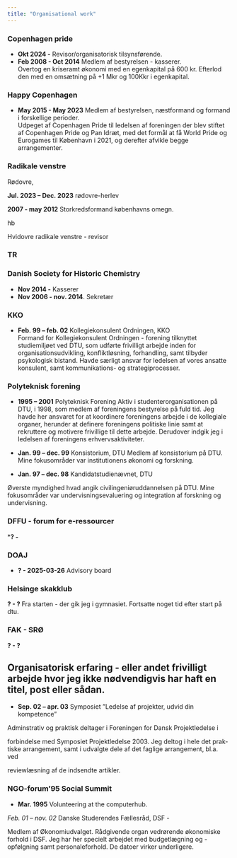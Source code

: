 ```yaml
---
title: "Organisational work"
---
```



### Copenhagen pride 
- **Okt 2024 -** Revisor/organisatorisk tilsynsførende.
- **Feb 2008 - Oct 2014** Medlem af bestyrelsen - kasserer.  
Overtog en kriseramt økonomi med en egenkapital på 600 kr. Efterlod den med en omsætning på +1 Mkr og 100Kkr i egenkapital.


### Happy Copenhagen 
- **May 2015 - May 2023** Medlem af bestyrelsen, næstformand og formand i forskellige perioder.  
Udpeget af Copenhagen Pride til ledelsen af foreningen der blev stiftet af Copenhagen Pride og Pan Idræt, med det
formål at få World Pride og Eurogames til København i 2021, og derefter afvikle begge arrangementer.


### Radikale venstre
Rødovre, 

**Jul. 2023 -- Dec. 2023** rødovre-herlev

**2007 - may 2012** Storkredsformand københavns omegn.

hb 


Hvidovre radikale venstre - revisor

### TR

### Danish Society for Historic Chemistry
- **Nov 2014 -** Kasserer
- **Nov 2006 - nov. 2014**. Sekretær


### KKO
- **Feb. 99 – feb. 02** Kollegiekonsulent Ordningen, KKO  
Formand for Kollegiekonsulent Ordningen - forening tilknyttet studiemiljøet
ved DTU, som udførte frivilligt arbejde inden for organisationsudvikling, konfliktløsning, forhandling, samt tilbyder psykologisk bistand. Havde særligt
ansvar for ledelsen af vores ansatte konsulent, samt kommunikations- og strategiprocesser.

### Polyteknisk forening
- **1995 – 2001** Polyteknisk Forening
Aktiv i studenterorganisationen på DTU, i 1998, som medlem af foreningens
bestyrelse på fuld tid. Jeg havde her ansvaret for at koordinere foreningens
arbejde i de kollegiale organer, herunder at definere foreningens politiske linie
samt at rekruttere og motivere frivillige til dette arbejde. Derudover indgik jeg
i ledelsen af foreningens erhvervsaktiviteter.

- **Jan. 99 – dec. 99** Konsistorium, DTU
Medlem af konsistorium på DTU. Mine fokusområder var institutionens økonomi og forskning.
- **Jan. 97 – dec. 98** Kandidatstudienævnet, DTU

Øverste myndighed hvad angik civilingeniøruddannelsen på DTU. Mine fokusområder var undervisningsevaluering og integration af forskning og undervisning.


### DFFU - forum for e-ressourcer
***? - **

### DOAJ
- **? - 2025-03-26** Advisory board  

### Helsinge skakklub
**? - ? **
Fra starten - der gik jeg i gymnasiet. Fortsatte noget tid efter start på dtu.

### FAK - SRØ
**? - ? **

## Organisatorisk erfaring - eller andet frivilligt arbejde hvor jeg ikke nødvendigvis har haft en titel, post eller sådan.
- **Sep. 02 – apr. 03** Symposiet ”Ledelse af projekter, udvid din kompetence”

Adminstrativ og praktisk deltager i Foreningen for Dansk Projektledelse i

forbindelse med Symposiet Projektledelse 2003. Jeg deltog i hele det prak-
tiske arrangement, samt i udvalgte dele af det faglige arrangement, bl.a. ved

reviewlæsning af de indsendte artikler.

### NGO-forum'95 Social Summit
- **Mar. 1995** Volunteering at the computerhub.


*Feb. 01 – nov. 02* Danske Studerendes Fællesråd, DSF - 

Medlem af Økonomiudvalget. Rådgivende organ vedrørende økonomiske
forhold i DSF. Jeg har her specielt arbejdet med budgetlægning og -opfølgning
samt personaleforhold. De datoer virker underligere.








